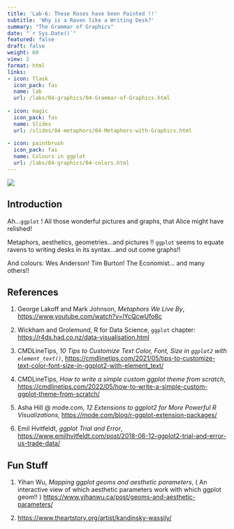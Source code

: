 ```yaml
---
title: 'Lab-6: These Roses have been Painted !!'
subtitle: 'Why is a Raven like a Writing Desk?'
summary: "The Grammar of Graphics"
date: "`r Sys.Date()`"
featured: false
draft: false
weight: 60
view: 2
format: html
links:
- icon: flask
  icon_pack: fas
  name: lab
  url: /labs/04-graphics/04-Grammar-of-Graphics.html
  
- icon: magic
  icon_pack: fas
  name: Slides
  url: /slides/04-metaphors/04-Metaphors-with-Graphics.html
  
- icon: paintbrush
  icon_pack: fas
  name: Colours in ggplot
  url: /labs/04-graphics/04-colors.html
---
```


![](featured.jpg)

## Introduction

Ah...`ggplot` ! All those wonderful pictures and graphs, that Alice
might have relished!

Metaphors, aesthetics, geometries...and pictures !! `ggplot` seems to
equate ravens to writing desks in its syntax...and out come graphs!!

And colours: Wes Anderson! Tim Burton! The Economist... and many
others!!

## References

1.  George Lakoff and Mark Johnson, *Metaphors We Live By*,
    <https://www.youtube.com/watch?v=lYcQcwUfo8c>

2.  Wickham and Grolemund, R for Data Science, `ggplot` chapter:
    <https://r4ds.had.co.nz/data-visualisation.html>

3.  CMDLineTips, *10 Tips to Customize Text Color, Font, Size in
    `ggplot2` with `element_text()`*,
    <https://cmdlinetips.com/2021/05/tips-to-customize-text-color-font-size-in-ggplot2-with-element_text/>

4.  CMDLineTips, *How to write a simple custom ggplot theme from
    scratch*,
    <https://cmdlinetips.com/2022/05/how-to-write-a-simple-custom-ggplot-theme-from-scratch/>

5.  Asha Hill \@ mode.com, *12 Extensions to ggplot2 for More Powerful R
    Visualizations*,
    <https://mode.com/blog/r-ggplot-extension-packages/>

6.  Emil Hvitfeldt, *ggplot Trial and Error*,
    <https://www.emilhvitfeldt.com/post/2018-06-12-ggplot2-trial-and-error-us-trade-data/>

## Fun Stuff

1.  Yihan Wu, *Mapping ggplot geoms and aesthetic parameters*, ( An
    interactive view of which aesthetic parameters work with which
    ggplot geom!! )
    <https://www.yihanwu.ca/post/geoms-and-aesthetic-parameters/>

2.  <https://www.theartstory.org/artist/kandinsky-wassily/>
